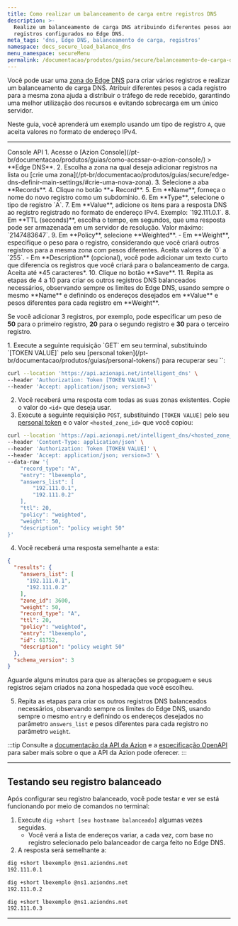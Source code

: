 ```yaml
---
title: Como realizar um balanceamento de carga entre registros DNS
description: >-
  Realize um balanceamento de carga DNS atribuindo diferentes pesos aos
  registros configurados no Edge DNS.
meta_tags: 'dns, Edge DNS, balanceamento de carga, registros'
namespace: docs_secure_load_balance_dns
menu_namespace: secureMenu
permalink: /documentacao/produtos/guias/secure/balanceamento-de-carga-dns/
---
```



<InterfaceNote />

Você pode usar uma [zona do Edge DNS](/pt-br/documentacao/produtos/secure/edge-dns/) para criar vários registros e realizar um balanceamento de carga DNS. Atribuir diferentes pesos a cada registro para a mesma zona ajuda a distribuir o tráfego de rede recebido, garantindo uma melhor utilização dos recursos e evitando sobrecarga em um único servidor.

Neste guia, você aprenderá um exemplo usando um tipo de registro `A`, que aceita valores no formato de endereço IPv4.

---

<Tabs client:visible>
    <Fragment slot="tab.console">Console</Fragment>
    <Fragment slot="tab.api">API</Fragment>

<Fragment slot="panel.console">
1. Acesse o [Azion Console](/pt-br/documentacao/produtos/guias/como-acessar-o-azion-console/) > **Edge DNS**.
2. Escolha a zona na qual deseja adicionar registros na lista ou [crie uma zona](/pt-br/documentacao/produtos/guias/secure/edge-dns-definir-main-settings/#crie-uma-nova-zona).
3. Selecione a aba **Records**.
4. Clique no botão **+ Record**.
5. Em **Name**, forneça o nome do novo registro como um subdomínio.
6. Em **Type**, selecione o tipo de registro `A`.
7. Em **Value**, adicione os itens para a resposta DNS ao registro registrado no formato de endereço IPv4. Exemplo: `192.111.0.1`.
8. Em **TTL (seconds)**, escolha o tempo, em segundos, que uma resposta pode ser armazenada em um servidor de resolução. Valor máximo: `2147483647`.
9. Em **Policy**, selecione **Weighted**.
    - Em **Weight**, especifique o peso para o registro, considerando que você criará outros registros para a mesma zona com pesos diferentes. Aceita valores de `0` a `255`.
    - Em **Description** (opcional), você pode adicionar um texto curto que diferencia os registros que você criará para o balanceamento de carga. Aceita até *45 caracteres*.
10. Clique no botão **Save**.
11. Repita as etapas de 4 a 10 para criar os outros registros DNS balanceados necessários, observando sempre os limites do Edge DNS, usando sempre o mesmo **Name** e definindo os endereços desejados em **Value** e pesos diferentes para cada registro em **Weight**.

Se você adicionar 3 registros, por exemplo, pode especificar um peso de **50** para o primeiro registro, **20** para o segundo registro e **30** para o terceiro registro.
</Fragment>

<Fragment slot="panel.api">
1. Execute a seguinte requisição `GET` em seu terminal, substituindo `[TOKEN VALUE]` pelo seu [personal token](/pt-br/documentacao/produtos/guias/personal-tokens/) para recuperar seu `<hosted_zone_id>`:

```bash
curl --location 'https://api.azionapi.net/intelligent_dns' \
--header 'Authorization: Token [TOKEN VALUE]' \
--header 'Accept: application/json; version=3'
```

2. Você receberá uma resposta com todas as suas zonas existentes. Copie o valor do `<id>` que deseja usar.
3. Execute a seguinte requisição `POST`, substituindo `[TOKEN VALUE]` pelo seu [personal token](/pt-br/documentacao/produtos/guias/personal-tokens/) e o valor `<hosted_zone_id>` que você copiou:

```bash
curl --location 'https://api.azionapi.net/intelligent_dns/<hosted_zone_id>/records' \
--header 'Content-Type: application/json' \
--header 'Authorization: Token [TOKEN VALUE]' \
--header 'Accept: application/json; version=3' \
--data-raw '{
    "record_type": "A",
    "entry": "lbexemplo",
    "answers_list": [
        "192.111.0.1",
        "192.111.0.2"
    ],
    "ttl": 20,
    "policy": "weighted",
    "weight": 50,
    "description": "policy weight 50"
}'
```

4. Você receberá uma resposta semelhante a esta:

```json
{
  "results": {
    "answers_list": [
      "192.111.0.1",
      "192.111.0.2"
    ],
    "zone_id": 3600,
    "weight": 50,
    "record_type": "A",
    "ttl": 20,
    "policy": "weighted",
    "entry": "lbexemplo",
    "id": 61752,
    "description": "policy weight 50"
  },
  "schema_version": 3
}
```

Aguarde alguns minutos para que as alterações se propaguem e seus registros sejam criados na zona hospedada que você escolheu.

5. Repita as etapas para criar os outros registros DNS balanceados necessários, observando sempre os limites do Edge DNS, usando sempre o mesmo `entry` e definindo os endereços desejados no parâmetro `answers_list` e pesos diferentes para cada registro no parâmetro `weight`.

:::tip
Consulte a [documentação da API da Azion](https://api.azion.com/) e a [especificação OpenAPI](https://github.com/aziontech/azionapi-openapi/) para saber mais sobre o que a API da Azion pode oferecer.
:::

</Fragment>

</Tabs>

---

## Testando seu registro balanceado

Após configurar seu registro balanceado, você pode testar e ver se está funcionando por meio de comandos no terminal:

1. Execute `dig +short [seu hostname balanceado]` algumas vezes seguidas.
    - Você verá a lista de endereços variar, a cada vez, com base no registro selecionado pelo balanceador de carga feito no Edge DNS.
2. A resposta será semelhante a:

```bash
dig +short lbexemplo @ns1.aziondns.net
192.111.0.1
```

```bash
dig +short lbexemplo @ns1.aziondns.net
192.111.0.2
```

```bash
dig +short lbexemplo @ns1.aziondns.net
192.111.0.3
```

---

